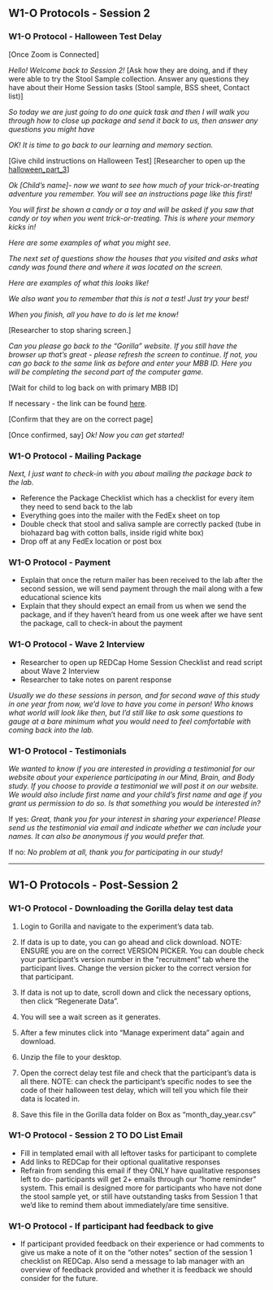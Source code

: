 ## W1-O Protocols - Session 2

### W1-O Protocol - Halloween Test Delay

[Once Zoom is Connected]

*Hello! Welcome back to Session 2!* [Ask how they are doing, and if they were able to try the Stool Sample collection. Answer any questions they have about their Home Session tasks (Stool sample, BSS sheet, Contact list)]

*So today we are just going to do one quick task and then I will walk you through how to close up package and send it back to us, then answer any questions you might have*

*OK! It is time to go back to our learning and memory section.*

[Give child instructions on Halloween Test] [Researcher to open up the [halloween_part_3](https://ucla.app.box.com/file/737558206552)]

*Ok [Child's name]- now we want to see how much of your trick-or-treating adventure you remember. You will see an instructions page like this first!*

*You will first be shown a candy or a toy and will be asked if you saw that candy or toy when you went trick-or-treating. This is where your memory kicks in!*

*Here are some examples of what you might see.*

*The next set of questions show the houses that you visited and asks what candy was found there and where it was located on the screen.*

*Here are examples of what this looks like!*

*We also want you to remember that this is not a test! Just try your best!*

*When you finish, all you have to do is let me know!*

[Researcher to stop sharing screen.]

*Can you please go back to the "Gorilla" website. If you still have the browser up that's great - please refresh the screen to continue. If not, you can go back to the same link as before and enter your MBB ID. Here you will be completing the second part of the computer game.*

[Wait for child to log back on with primary MBB ID]

If necessary - the link can be found [here](https://research.sc/participant/login/20451/publicid).

[Confirm that they are on the correct page] 

[Once confirmed, say] *Ok! Now you can get started!*


### W1-O Protocol - Mailing Package

*Next, I just want to check-in with you about mailing the package back to the lab.*

- Reference the Package Checklist which has a checklist for every item they need to send back to the lab
- Everything goes into the mailer with the FedEx sheet on top
- Double check that stool and saliva sample are correctly packed (tube in biohazard bag with cotton balls, inside rigid white box)
- Drop off at any FedEx location or post box

### W1-O Protocol - Payment

- Explain that once the return mailer has been received to the lab after the second session, we will send payment through the mail along with a few educational science kits
- Explain that they should expect an email from us when we send the package, and if they haven't heard from us one week after we have sent the package, call to check-in about the payment

### W1-O Protocol - Wave 2 Interview

- Researcher to open up REDCap Home Session Checklist and read script about Wave 2 Interview
- Researcher to take notes on parent response

*Usually we do these sessions in person, and for second wave of this study in one year from now, we'd love to have you come in person! Who knows what world will look like then, but I'd still like to ask some questions to gauge at a bare minimum what you would need to feel comfortable with coming back into the lab.*

### W1-O Protocol - Testimonials
*We wanted to know if you are interested in providing a testimonial for our website about your experience participating in our Mind, Brain, and Body study. If you choose to provide a testimonial we will post it on our website. We would also include first name and your child's first name and age if you grant us permission to do so. Is that something you would be interested in?*

If yes: *Great, thank you for your interest in sharing your experience! Please send us the testimonial via email and indicate whether we can include your names. It can also be anonymous if you would prefer that.*  

If no: *No problem at all, thank you for participating in our study!*

-----------

## W1-O Protocols - Post-Session 2 


### W1-O Protocol - Downloading the Gorilla delay test data

1. Login to Gorilla and navigate to the experiment's data tab.
2. If data is up to date, you can go ahead and click download. NOTE: ENSURE you are on the correct VERSION PICKER. You can double check your participant's version number in the "recruitment" tab where the participant lives. Change the version picker to the correct version for that participant. 

3. If data is not up to date, scroll down and click the necessary options, then click "Regenerate Data".
4. You will see a wait screen as it generates.
5. After a few minutes click into "Manage experiment data" again and download. 
6. Unzip the file to your desktop.
7. Open the correct delay test file and check that the participant's data is all there. NOTE: can check the participant's specific nodes to see the code of their halloween test delay, which will tell you which file their data is located in.
8. Save this file in the Gorilla data folder on Box as "month_day_year.csv"

### W1-O Protocol - Session 2 TO DO List Email

- Fill in templated email with all leftover tasks for participant to complete
- Add links to REDCap for their optional qualitative responses
- Refrain from sending this email if they ONLY have qualitative responses left to do- participants will get 2+ emails through our "home reminder" system. This email is designed more for participants who have not done the stool sample yet, or still have outstanding tasks from Session 1 that we'd like to remind them about immediately/are time sensitive.


### W1-O Protocol - If participant had feedback to give

- If participant provided feedback on their experience or had comments to give us make a note of it on the "other notes" section of the session 1 checklist on REDCap. Also send a message to lab manager with an overview of feedback provided and whether it is feedback we should consider for the future. 


